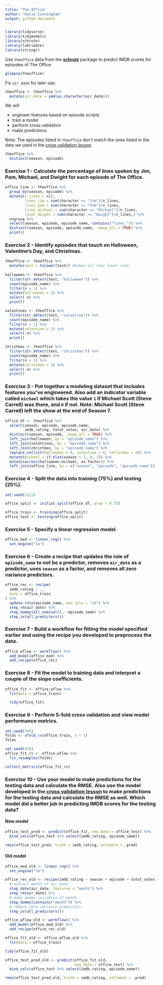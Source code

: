 ```yaml
---
title: "The Office"
author: "Katja Cunningham"
output: github_document
---
```


```r
library(tidyverse)
library(tidymodels)
library(schrute)
library(lubridate)
library(stringr)
```

Use `theoffice` data from the [**schrute**](https://bradlindblad.github.io/schrute/) package to predict IMDB scores for episodes of The Office.

```r
glimpse(theoffice)
```

Fix `air_date` for later use.

```r
theoffice <- theoffice %>%
  mutate(air_date = ymd(as.character(air_date)))
```

We will

-   engineer features based on episode scripts
-   train a model
-   perform cross validation
-   make predictions

Note: The episodes listed in `theoffice` don't match the ones listed in the data we used in the [cross validation lesson](https://ids-s1-20.github.io/slides/week-10/w10-d02-cross-validation/w10-d02-cross-validation.html).

```r
theoffice %>%
  distinct(season, episode)
```

### Exercise 1 - Calculate the percentage of lines spoken by Jim, Pam, Michael, and Dwight for each episode of The Office.

```r
office_line <- theoffice %>%
  group_by(season, episode) %>%
  mutate(n_lines = n(),
         lines_jim = sum(character == "Jim")/n_lines,
         lines_pam = sum(character == "Pam")/n_lines,
         lines_michael = sum(character == "Michael")/n_lines,
         lines_dwight = sum(character == "Dwight")/n_lines,) %>%
  ungroup %>%
  select(season, episode, episode_name, contains("lines_")) %>%
  distinct(season, episode, episode_name, .keep_all = TRUE) %>%
  print()

```

### Exercise 2 - Identify episodes that touch on Halloween, Valentine's Day, and Christmas.

```r
theoffice <- theoffice %>%
  mutate(text = tolower(text)) #makes all text lower case
  
halloween <- theoffice %>%
  filter(str_detect(text, "halloween")) %>%
  count(episode_name) %>%
  filter(n > 1) %>%
  mutate(halloween = 1) %>%
  select(-n) %>%
  print()

valentines <- theoffice %>%
  filter(str_detect(text, "valentine")) %>%
  count(episode_name) %>%
  filter(n > 1) %>%
  mutate(valentine = 1) %>%
  select(-n) %>%
  print()

christmas <- theoffice %>%
  filter(str_detect(text, "christmas")) %>%
  count(episode_name) %>%
  filter(n > 1) %>%
  mutate(christmas = 1) %>%
  select(-n) %>%
  print()

```

### Exercise 3 - Put together a modeling dataset that includes features you've engineered. Also add an indicator variable called `michael` which takes the value `1` if Michael Scott (Steve Carrell) was there, and `0` if not. Note: Michael Scott (Steve Carrell) left the show at the end of Season 7.

```r
office_df <- theoffice %>%
  select(season, episode, episode_name, 
         imdb_rating, total_votes, air_date) %>%
  distinct(season, episode, .keep_all = TRUE) %>%
  left_join(halloween, by = "episode_name") %>%
  left_join(valentines, by = "episode_name") %>%
  left_join(christmas, by = "episode_name") %>%
  replace_na(list(halloween = 0, valentine = 0, christmas = 0)) %>%
  mutate(michael = if_else(season > 7, 0, 1)) %>%
  mutate(across(halloween:michael, as.factor)) %>%
  left_join(office_line, by = c("season", "episode", "episode_name"))
```

### Exercise 4 - Split the data into training (75%) and testing (25%).

```r
set.seed(1122)

office_split <- initial_split(office_df, prop = 0.75)

office_train <- training(office_split)
office_test <- testing(office_split)

```

### Exercise 5 - Specify a linear regression model.

```r
office_mod <- linear_reg() %>%
  set_engine("lm")

```

### Exercise 6 - Create a recipe that updates the role of `episode_name` to not be a predictor, removes `air_date` as a predictor, uses `season` as a factor, and removes all zero variance predictors.

```r
office_rec <- recipe(
  imdb_rating ~ .,
  data = office_train
) %>%
  update_role(episode_name, new_role = "id") %>%
  step_rm(air_date) %>%
  step_dummy(all_nominal(), -episode_name) %>%
  step_zv(all_predictors())
```

### Exercise 7 - Build a workflow for fitting the model specified earlier and using the recipe you developed to preprocess the data.

```r
office_wflow <- workflow() %>%
  add_model(office_mod) %>%
  add_recipe(office_rec)
```

### Exercise 8 - Fit the model to training data and interpret a couple of the slope coefficients.

```r
office_fit <- office_wflow %>%
  fit(data = office_train)

  tidy(office_fit)

```

### Exercise 9 - Perform 5-fold cross validation and view model performance metrics.

```r
set.seed(345)
folds <- vfold_cv(office_train, v = 5)
folds

set.seed(456)
office_fit_rs <- office_wflow %>%
  fit_resamples(folds)

collect_metrics(office_fit_rs)
```

### Exercise 10 - Use your model to make predictions for the testing data and calculate the RMSE. Also use the model developed in the [cross validation lesson](https://ids-s1-20.github.io/slides/week-10/w10-d02-cross-validation/w10-d02-cross-validation.html) to make predictions for the testing data and calculate the RMSE as well. Which model did a better job in predicting IMDB scores for the testing data?

#### New model

```r
office_test_pred <- predict(office_fit, new_data = office_test) %>%
  bind_cols(office_test %>% select(imdb_rating, episode_name))

rmse(office_test_pred, truth = imdb_rating, estimate = .pred)
```

#### Old model

```r
office_mod_old <- linear_reg() %>%
  set_engine("lm")

office_rec_old <- recipe(imdb_rating ~ season + episode + total_votes + air_date, data = office_train) %>%
  # extract month of air_date
  step_date(air_date, features = "month") %>%
  step_rm(air_date) %>%
  # make dummy variables of month 
  step_dummy(contains("month")) %>%
  # remove zero variance predictors
  step_zv(all_predictors())

office_wflow_old <- workflow() %>%
  add_model(office_mod_old) %>%
  add_recipe(office_rec_old)

office_fit_old <- office_wflow_old %>%
  fit(data = office_train)

tidy(office_fit_old)

office_test_pred_old <- predict(office_fit_old, 
                                new_data = office_test) %>%
  bind_cols(office_test %>% select(imdb_rating, episode_name))

rmse(office_test_pred_old, truth = imdb_rating, estimate = .pred)
```

